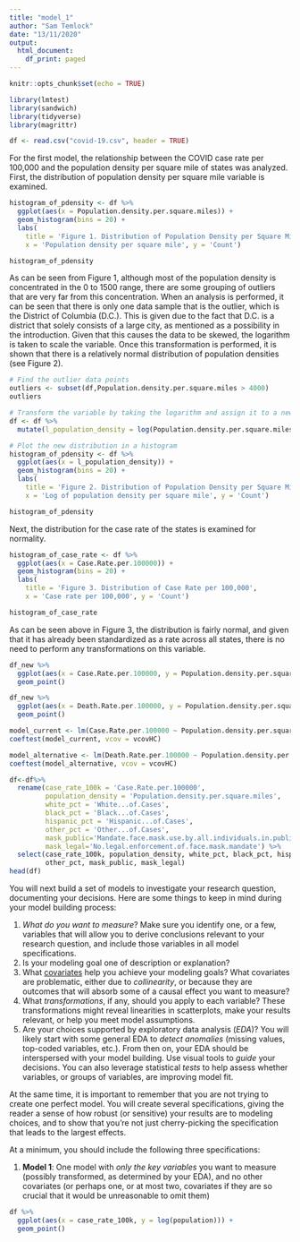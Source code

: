```yaml
---
title: "model_1"
author: "Sam Temlock"
date: "13/11/2020"
output:
  html_document:
    df_print: paged
---
```


```r
knitr::opts_chunk$set(echo = TRUE)

library(lmtest)
library(sandwich)
library(tidyverse)
library(magrittr)

df <- read.csv("covid-19.csv", header = TRUE)
```

For the first model, the relationship between the COVID case rate per 100,000 and the population density per square mile of states was analyzed. First, the distribution of population density per square mile variable is examined.

```r
histogram_of_pdensity <- df %>%
  ggplot(aes(x = Population.density.per.square.miles)) + 
  geom_histogram(bins = 20) + 
  labs(
    title = 'Figure 1. Distribution of Population Density per Square Mile', 
    x = 'Population density per square mile', y = 'Count')

histogram_of_pdensity
```

As can be seen from Figure 1, although most of the population density is concentrated in the 0 to 1500 range, there are some grouping of outliers that are very far from this concentration. When an analysis is performed, it can be seen that there is only one data sample that is the outlier, which is the District of Columbia (D.C.). This is given due to the fact that D.C. is a district that solely consists of a large city, as mentioned as a possibility in the introduction. Given that this causes the data to be skewed, the logarithm is taken to scale the variable. Once this transformation is performed, it is shown that there is a relatively normal distribution of population densities (see Figure 2).

```r
# Find the outlier data points
outliers <- subset(df,Population.density.per.square.miles > 4000)
outliers

# Transform the variable by taking the logarithm and assign it to a new variable
df <- df %>% 
  mutate(l_population_density = log(Population.density.per.square.miles))

# Plot the new distribution in a histogram
histogram_of_pdensity <- df %>%
  ggplot(aes(x = l_population_density)) + 
  geom_histogram(bins = 20) + 
  labs(
    title = 'Figure 2. Distribution of Population Density per Square Mile without D.C.', 
    x = 'Log of population density per square mile', y = 'Count')

histogram_of_pdensity
```

Next, the distribution for the case rate of the states is examined for normality.

```r
histogram_of_case_rate <- df %>%
  ggplot(aes(x = Case.Rate.per.100000)) + 
  geom_histogram(bins = 20) + 
  labs(
    title = 'Figure 3. Distribution of Case Rate per 100,000', 
    x = 'Case rate per 100,000', y = 'Count')

histogram_of_case_rate
```

As can be seen above in Figure 3, the distribution is fairly normal, and given that it has already been standardized as a rate across all states, there is no need to perform any transformations on this variable.

```r

df_new %>% 
  ggplot(aes(x = Case.Rate.per.100000, y = Population.density.per.square.miles)) + 
  geom_point() 

df_new %>% 
  ggplot(aes(x = Death.Rate.per.100000, y = Population.density.per.square.miles)) + 
  geom_point() 
```
```r
model_current <- lm(Case.Rate.per.100000 ~ Population.density.per.square.miles , data = df_new, na.action = na.omit)
coeftest(model_current, vcov = vcovHC)

model_alternative <- lm(Death.Rate.per.100000 ~ Population.density.per.square.miles , data = df_new, na.action = na.omit)
coeftest(model_alternative, vcov = vcovHC)
```

```r

df<-df%>%
  rename(case_rate_100k = 'Case.Rate.per.100000',
         population_density = 'Population.density.per.square.miles',
         white_pct = 'White...of.Cases',
         black_pct = 'Black...of.Cases',
         hispanic_pct = 'Hispanic...of.Cases',
         other_pct = 'Other...of.Cases',
         mask_public='Mandate.face.mask.use.by.all.individuals.in.public.spaces',
         mask_legal='No.legal.enforcement.of.face.mask.mandate') %>%
  select(case_rate_100k, population_density, white_pct, black_pct, hispanic_pct, 
         other_pct, mask_public, mask_legal)
head(df)
```


You will next build a set of models to investigate your research question, documenting your decisions.  Here are some things to keep in mind during your model building process:

1. *What do you want to measure*?  Make sure you identify one, or a few, variables that will allow you to derive conclusions relevant to your research question, and include those variables in all model specifications.
2. Is your modeling goal one of description or explanation? 
3. What [covariates](https://en.wikipedia.org/wiki/Dependent_and_independent_variables#Statistics_synonyms) help you achieve your modeling goals?  What covariates are problematic, either due to *collinearity*, or because they are outcomes that will absorb some of a causal effect you want to measure?
4. What *transformations*, if any, should you apply to each variable?  These transformations might reveal linearities in scatterplots, make your results relevant, or help you meet model assumptions.
5. Are your choices supported by exploratory data analysis (*EDA*)?  You will likely start with some general EDA to *detect anomalies* (missing values, top-coded variables, etc.).  From then on, your EDA should be interspersed with your model building.  Use visual tools to *guide* your decisions.  You can also leverage statistical *tests* to help assess whether variables, or groups of variables, are improving model fit.

At the same time, it is important to remember that you are not trying to create one perfect model.  You will create several specifications, giving the reader a sense of how robust (or sensitive) your results are to modeling choices, and to show that you're not just cherry-picking the specification that leads to the largest effects.

At a minimum, you should include the following three specifications:

1. **Model 1**: One model with *only the key variables* you want to measure (possibly transformed, as determined by your EDA), and no other covariates (or perhaps one, or at most two, covariates if they are so crucial that it would be unreasonable to omit them)

```r
df %>% 
  ggplot(aes(x = case_rate_100k, y = log(population))) + 
  geom_point() 
```

